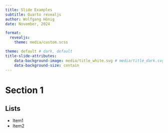 ```yaml
---
title: Slide Examples
subtitle: Quarto revealjs
author: Wolfgang Hönig
date: November, 2024

format:
  revealjs: 
    theme: media/custom.scss

theme: default # dark, default
title-slide-attributes:
    data-background-image: media/title_white.svg # media/title_dark.svg
    data-background-size: contain
---
```


# Section 1

## Lists

- Item1
- Item2